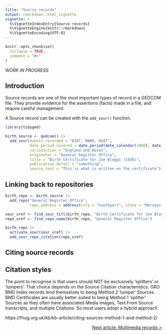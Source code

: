 ```yaml
---
title: "Source records"
output: rmarkdown::html_vignette
vignette: >
  %\VignetteIndexEntry{Source records}
  %\VignetteEngine{knitr::rmarkdown}
  %\VignetteEncoding{UTF-8}
---
```


```r
knitr::opts_chunk$set(
  collapse = TRUE,
  comment = "#>"
)
```

*WORK IN PROGRESS*

## Introduction

Source records are one of the most important types of record in a GEDCOM file. They provide evidence for the assertions (facts) made in a file, and require careful management.

A Source record can be created with the `add_sour()` function.

```r
library(tidyged)

birth_source <- gedcom() |> 
  add_sour(events_recorded = "BIRT, MARR, DEAT",
           date_period_covered = date_period(date_calendar(1900), date_calendar(2000)),
           jurisdiction = "England and Wales",
           originator = "General Register Office",
           title = "Birth Certificate for Joe Bloggs (1956)",
           publication_detail = "something",
           source_text = "This is what is written on the certificate")
```

## Linking back to repositories

```r
birth_repo <- birth_source |> 
  add_repo("General Register Office",
           repo_address = address(city = "Southport", state = "Merseyside"))

sour_xref <- find_sour_titl(birth_repo, "Birth Certificate for Joe Bloggs")
repo_xref <- find_repo_name(birth_repo, "General Register Office")

birth_repo |>
  activate_sour(sour_xref) |> 
  add_sour_repo_citation(repo_xref)
```

## Citing source records

## Citation styles

The point to recognise is that users should NOT be exclusively 'splitters' or 'lumpers'.
That choice depends on the Source Citation characteristics.
GRO BMD Index records lend themselves to being Method 2 'lumper' Sources.
BMD Certificates are usually better suited to being Method 1 'splitter' Sources as they often have associated Media images, Text From Source transcripts, and multiple Citations.
So most users adopt a hybrid approach

https://fhug.org.uk/kb/kb-article/citing-sources-method-1-and-method-2/

<p style="text-align: right;"><a href="https://jl5000.github.io/tidyged/articles/multimedia_records.html">Next article: Multimedia records ></a></p>
